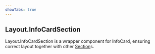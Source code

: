 ```yaml
---
showTabs: true
---
```


## Layout.InfoCardSection

Layout.InfoCardSection is a wrapper component for InfoCard, ensuring correct layout together with other [Section](/uilib/extensions/deposit/Layout/Section)s.
